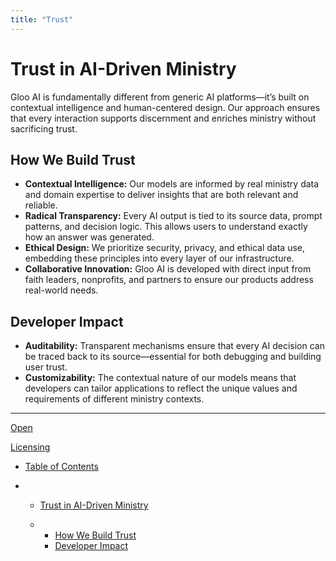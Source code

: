 ```yaml
---
title: "Trust"
---
```


# Trust in AI-Driven Ministry

Gloo AI is fundamentally different from generic AI platforms—it’s built on contextual intelligence and human-centered design. Our approach ensures that every interaction supports discernment and enriches ministry without sacrificing trust.

## How We Build Trust

* **Contextual Intelligence:** Our models are informed by real ministry data and domain expertise to deliver insights that are both relevant and reliable.
* **Radical Transparency:** Every AI output is tied to its source data, prompt patterns, and decision logic. This allows users to understand exactly how an answer was generated.
* **Ethical Design:** We prioritize security, privacy, and ethical data use, embedding these principles into every layer of our infrastructure.
* **Collaborative Innovation:** Gloo AI is developed with direct input from faith leaders, nonprofits, and partners to ensure our products address real-world needs.

## Developer Impact

* **Auditability:** Transparent mechanisms ensure that every AI decision can be traced back to its source—essential for both debugging and building user trust.
* **Customizability:** The contextual nature of our models means that developers can tailor applications to reflect the unique values and requirements of different ministry contexts.

***

[Open](/docs/open)

[Licensing](/docs/licensing)

* [Table of Contents](#)

* * [Trust in AI-Driven Ministry](#trust-in-ai-driven-ministry)

  * * [How We Build Trust](#how-we-build-trust)
    * [Developer Impact](#developer-impact)
